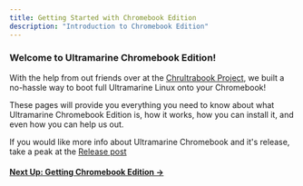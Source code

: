 ```yaml
---
title: Getting Started with Chromebook Edition
description: "Introduction to Chromebook Edition"
---
```



### Welcome to Ultramarine Chromebook Edition!

With the help from out friends over at the [Chrultrabook Project](https://docs.chrultrabook.com/), we built a no-hassle way to boot full Ultramarine Linux onto your Chromebook!

These pages will provide you everything you need to know about what Ultramarine Chromebook Edition is, how it works, how you can install it, and even how you can help us out.

If you would like more info about Ultramarine Chromebook and it's release, take a peak at the [Release post](https://blog.fyralabs.com/ultramarine-chromebook-edition-is-here)

#### [Next Up: Getting Chromebook Edition →](getting)
